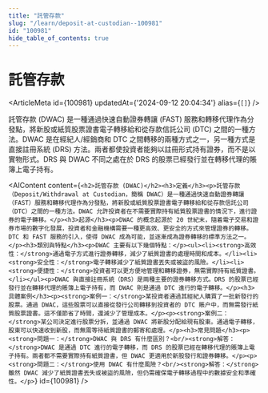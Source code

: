 ```yaml
---
title: "託管存款"
slug: "/learn/deposit-at-custodian--100981"
id: "100981"
hide_table_of_contents: true
---
```



# 託管存款

<ArticleMeta id={100981} updatedAt={'2024-09-12 20:04:34'} alias={`[]`} />
<div className='border-solid border-b border-t-0 my-4 border-[var(--ifm-color-gray-300)]' />

託管存款 (DWAC) 是一種通過快速自動證券轉讓 (FAST) 服務和轉移代理作為分發點，將新股或紙質股票證書電子轉移給和從存款信託公司 (DTC) 之間的一種方法。DWAC 是在經紀人/經銷商和 DTC 之間轉移的兩種方式之一，另一種方式是直接註冊系統 (DRS) 方法。兩者都使投資者能夠以註冊形式持有證券，而不是以實物形式。DRS 與 DWAC 不同之處在於 DRS 的股票已經發行並在轉移代理的賬簿上電子持有。

<AIContent content={`<h2>託管存款 (DWAC)</h2><h3>定義</h3><p>託管存款（Deposit/Withdrawal at Custodian，簡稱 DWAC）是一種通過快速自動證券轉讓（FAST）服務和轉移代理作為分發點，將新股或紙質股票證書電子轉移給和從存款信託公司（DTC）之間的一種方法。DWAC 允許投資者在不需要實際持有紙質股票證書的情況下，進行證券的電子轉移。</p><h3>起源</h3><p>DWAC 的概念起源於 20 世紀末，隨着電子交易和證券市場的數字化發展，投資者和金融機構需要一種更高效、更安全的方式來管理證券的轉移。DTC 和 FAST 服務的引入，使得 DWAC 成為可能，並逐漸成為證券轉移的標準方法之一。</p><h3>類別與特點</h3><p>DWAC 主要有以下幾個特點：</p><ul><li><strong>高效性：</strong>通過電子方式進行證券轉移，減少了紙質證書的處理時間和成本。</li><li><strong>安全性：</strong>電子轉移減少了紙質證書丟失或被盜的風險。</li><li><strong>便捷性：</strong>投資者可以更方便地管理和轉移證券，無需實際持有紙質證書。</li></ul><p>DWAC 與直接註冊系統（DRS）是兩種主要的證券轉移方式。DRS 的股票已經發行並在轉移代理的賬簿上電子持有，而 DWAC 則是通過 DTC 進行的電子轉移。</p><h3>具體案例</h3><p><strong>案例一：</strong>某投資者通過其經紀人購買了一批新發行的股票。通過 DWAC，這些股票可以直接從發行公司轉移到投資者的 DTC 賬户中，而無需發行紙質股票證書。這不僅節省了時間，還減少了管理成本。</p><p><strong>案例二：</strong>某公司決定進行股票分拆，並通過 DWAC 將新股分配給現有股東。通過電子轉移，股東可以快速收到新股，而無需等待紙質證書的郵寄和處理。</p><h3>常見問題</h3><p><strong>問題一：</strong>DWAC 與 DRS 有什麼區別？<br/><strong>解答：</strong>DWAC 是通過 DTC 進行的電子轉移，而 DRS 的股票已經在轉移代理的賬簿上電子持有。兩者都不需要實際持有紙質證書，但 DWAC 更適用於新股發行和證券轉移。</p><p><strong>問題二：</strong>使用 DWAC 有什麼風險？<br/><strong>解答：</strong>雖然 DWAC 減少了紙質證書丟失或被盜的風險，但仍需確保電子轉移過程中的數據安全和準確性。</p>`} id={100981} />
